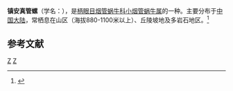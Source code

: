 {{Speciesbox
| taxon = Euphaedusa zhenanensis
| binomial_authority = Chen, 1996
}}
'''镇安真管螺'''（学名：''{{lang|la|Euphaedusa zhenanensis}}''），是[[柄眼目|柄眼目]][[烟管蜗牛科|烟管蜗牛科]][[小烟管蜗牛属|小烟管蜗牛属]]的一种。主要分布于[[中国大陆|中国大陆]]，常栖息在山区（海拔880-1100米以上）、丘陵坡地及多岩石地区。<ref>{{cite web|url=http://shell.sinica.edu.tw/chinese/shellbase_detail.php?science_no=5960|title=国际贝库：镇安真管螺|publisher=台湾贝类资料库|accessdate=2009-08-11|archive-date=2016-03-04|archive-url=https://web.archive.org/web/20160304103404/http://shell.sinica.edu.tw/chinese/shellbase_detail.php?science_no=5960|dead-url=no}}</ref>

== 参考文献 ==
{{reflist}}
{{taxonbar}}
[[Category:_1996年描述的动物|Z]]
[[Category:小烟管蜗牛属|Z]]